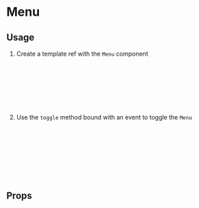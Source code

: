 
# Menu

<Canvas of={Primary} />

## Usage

1. Create a template ref with the `Menu` component

```html
<script>
  const menuRef = ref();
</script>

<template>
  <menu ref="menuRef" />
</template>
```

2. Use the `toggle` method bound with an event to toggle the `Menu`

```html
<script>
  const menuRef = ref();
</script>

<template>
  <button @click="(e) => menuRef.toggle(e)">Toggle Menu</button>
  <menu ref="menuRef" />
</template>
```

## Props

<ArgTypes story={PRIMARY_STORY} />

